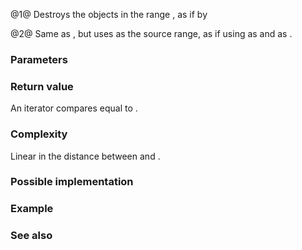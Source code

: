 {{cpp/ranges/title|destroy}}
{{cpp/memory/navbar}}
{{dcl begin}}
{{dcl header|memory}}
{{dcl h|Call signature}}
{{dcl|since=c++20|num=1|
template&lt; no-throw-input-iterator I, no-throw-sentinel-for&lt;I&gt; S &gt;
    requires std::destructible&lt;std::iter_value_t&lt;I&gt;&gt;
constexpr I destroy( I first, S last ) noexcept;
}}
{{dcl|since=c++20|num=2|
template&lt; no-throw-input-range R &gt;
    requires std::destructible&lt;ranges::range_value_t&lt;R&gt;&gt;
constexpr ranges::borrowed_iterator_t&lt;R&gt; destroy( R&amp;&amp; r ) noexcept;
}}
{{dcl end}}

@1@ Destroys the objects in the range {{range|first|last}}, as if by
{{source|1=
for (; first != last; ++first)
    std::ranges::destroy_at(std::addressof(*first));
return first;
}}

@2@ Same as {{v|1}}, but uses {{c|r}} as the source range, as if using {{c|ranges::begin(r)}} as {{c|first}} and {{c|ranges::end(r)}} as {{c|last}}.

{{cpp/ranges/niebloid}}

===Parameters===
{{par begin}}
{{par|first, last|iterator-sentinel pair denoting the range of elements to destroy}}
{{par|r|the range to destroy}}
{{par end}}

===Return value===
An iterator compares equal to {{c|last}}.

===Complexity===
Linear in the distance between {{c|first}} and {{c|last}}.

===Possible implementation===
{{eq fun|1=
struct destroy_fn
{
    template&lt;no-throw-input-iterator I, no-throw-sentinel-for&lt;I&gt; S&gt;
        requires std::destructible&lt;std::iter_value_t&lt;I&gt;&gt;
    constexpr I operator()(I first, S last) const noexcept
    {
        for (; first != last; ++first)
            std::ranges::destroy_at(std::addressof(*first));
        return first;
    }

    template&lt;no-throw-input-range R&gt;
        requires std::destructible&lt;std::ranges::range_value_t&lt;R&gt;&gt;
    constexpr std::ranges::borrowed_iterator_t&lt;R&gt; operator()(R&amp;&amp; r) const noexcept
    {
        return operator()(std::ranges::begin(r), std::ranges::end(r));
    }
};

inline constexpr destroy_fn destroy{};
}}

===Example===
{{cpp/memory/destroy example|ranges::destroy}}

===See also===
{{dsc begin}}
{{dsc inc|cpp/memory/ranges/dsc destroy_n}}
{{dsc inc|cpp/memory/ranges/dsc destroy_at}}
{{dsc inc|cpp/memory/dsc destroy}}
{{dsc end}}

{{langlinks|es|ja|ru|zh}}